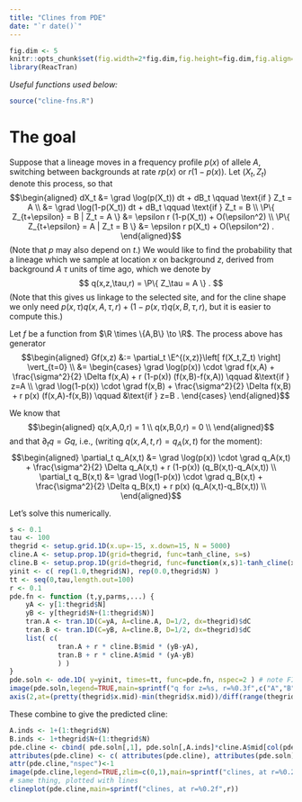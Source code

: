 ```yaml
---
title: "Clines from PDE"
date: "`r date()`"
---
```


$$
\newcommand{\E}{\mathbb{E}}
\renewcommand{\P}{\mathbb{P}}
\newcommand{\R}{\mathbb{R}}
\DeclareMathOperator{\sgn}{sgn}
\newcommand{\grad}{\nabla}
$$

```r
fig.dim <- 5
knitr::opts_chunk$set(fig.width=2*fig.dim,fig.height=fig.dim,fig.align='center')
library(ReacTran)
```

*Useful functions used below:*
```r
source("cline-fns.R")
```

The goal
========


Suppose that a lineage moves in a frequency profile $p(x)$ of allele $A$,
switching between backgrounds at rate $r p(x)$ or $r (1-p(x))$.
Let $(X_t,Z_t)$ denote this process,
so that
$$\begin{aligned}
    dX_t &= \grad \log(p(X_t)) dt + dB_t  \qquad \text{if } Z_t = A \\
         &= \grad \log(1-p(X_t)) dt + dB_t  \qquad \text{if } Z_t = B \\
    \P\{ Z_{t+\epsilon} = B | Z_t = A \} &= \epsilon r (1-p(X_t)) + O(\epsilon^2) \\
    \P\{ Z_{t+\epsilon} = A | Z_t = B \} &= \epsilon r p(X_t) + O(\epsilon^2) .
\end{aligned}$$
(Note that $p$ may also depend on $t$.)
We would like to find the probability that 
a lineage which we sample at location $x$ on background $z$,
derived from background $A$ $\tau$ units of time ago,
which we denote by
$$
q(x,z,\tau,r) = \P\{ Z_\tau = A \} .
$$
(Note that this gives us linkage to the selected site,
and for the cline shape we only need $p(x,\tau) q(x,A,\tau,r) + (1-p(x,\tau) q(x,B,\tau,r)$,
but it is easier to compute this.)

Let $f$ be a function from $\R \times \{A,B\} \to \R$.
The process above has generator
$$\begin{aligned}
    Gf(x,z) 
    &:= \partial_t \E^{(x,z)}\left[ f(X_t,Z_t) \right] \vert_{t=0} \\
    &= \begin{cases}
    \grad \log(p(x)) \cdot \grad f(x,A) + \frac{\sigma^2}{2} \Delta f(x,A) + r (1-p(x)) (f(x,B)-f(x,A)) \qquad &\text{if } z=A \\
    \grad \log(1-p(x)) \cdot \grad f(x,B) + \frac{\sigma^2}{2} \Delta f(x,B) + r p(x) (f(x,A)-f(x,B)) \qquad &\text{if } z=B .
    \end{cases}
\end{aligned}$$

We know that 
$$\begin{aligned}
q(x,A,0,r) = 1  \\
q(x,B,0,r) = 0  \\
\end{aligned}$$
and that $\partial_t q = G q$, i.e.,
(writing $q(x,A,t,r) = q_A(x,t)$ for the moment):
$$\begin{aligned}
    \partial_t q_A(x,t)
        &= 
        \grad \log(p(x)) \cdot \grad q_A(x,t) + \frac{\sigma^2}{2} \Delta q_A(x,t) + r (1-p(x)) (q_B(x,t)-q_A(x,t)) \\
    \partial_t q_B(x,t)
        &= 
        \grad \log(1-p(x)) \cdot \grad q_B(x,t) + \frac{\sigma^2}{2} \Delta q_B(x,t) + r p(x) (q_A(x,t)-q_B(x,t)) \\
\end{aligned}$$

Let's solve this numerically.
```r
s <- 0.1
tau <- 100
thegrid <- setup.grid.1D(x.up=-15, x.down=15, N = 5000)
cline.A <- setup.prop.1D(grid=thegrid, func=tanh_cline, s=s)
cline.B <- setup.prop.1D(grid=thegrid, func=function(x,s)1-tanh_cline(x,s), s=s)
yinit <- c( rep(1.0,thegrid$N), rep(0.0,thegrid$N) )
tt <- seq(0,tau,length.out=100)
r <- 0.1
pde.fn <- function (t,y,parms,...) {
    yA <- y[1:thegrid$N]
    yB <- y[thegrid$N+(1:thegrid$N)]
    tran.A <- tran.1D(C=yA, A=cline.A, D=1/2, dx=thegrid)$dC
    tran.B <- tran.1D(C=yB, A=cline.B, D=1/2, dx=thegrid)$dC
    list( c( 
            tran.A + r * cline.B$mid * (yB-yA),
            tran.B + r * cline.A$mid * (yA-yB)
            ) )
}
pde.soln <- ode.1D( y=yinit, times=tt, func=pde.fn, nspec=2 ) # note FIRST COLUMN IS TIME
image(pde.soln,legend=TRUE,main=sprintf("q for z=%s, r=%0.3f",c("A","B"),r), yaxt='n', ylab='space',zlim=c(0,1))
axis(2,at=(pretty(thegrid$x.mid)-min(thegrid$x.mid))/diff(range(thegrid$x.mid)),labels=pretty(thegrid$x.mid))
```
These combine to give the predicted cline:
```r
A.inds <- 1+(1:thegrid$N)
B.inds <- 1+thegrid$N+(1:thegrid$N)
pde.cline <- cbind( pde.soln[,1], pde.soln[,A.inds]*cline.A$mid[col(pde.soln[,A.inds])] + pde.soln[,B.inds]*cline.B$mid[col(pde.soln[,B.inds])] )
attributes(pde.cline) <- c( attributes(pde.cline), attributes(pde.soln)[setdiff(names(attributes(pde.soln)),c("dim","dimnames"))] )
attr(pde.cline,"nspec")<-1
image(pde.cline,legend=TRUE,zlim=c(0,1),main=sprintf("clines, at r=%0.2f",r))
# same thing, plotted with lines
clineplot(pde.cline,main=sprintf("clines, at r=%0.2f",r))
```
